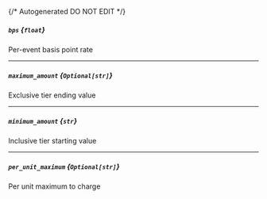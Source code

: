 {/* Autogenerated DO NOT EDIT  */}
##### `bps` *{`float`}*
Per-event basis point rate

---
##### `maximum_amount` *{`Optional[str]`}*
Exclusive tier ending value

---
##### `minimum_amount` *{`str`}*
Inclusive tier starting value

---
##### `per_unit_maximum` *{`Optional[str]`}*
Per unit maximum to charge

